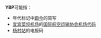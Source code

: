 '''YBP'''可能指：

* 年代标记中[[距今|距今]]的简写
* [[宜宾菜坝机场|宜宾菜坝机场]]的[[国际航空运输协会机场代码|国际航空运输协会机场代码]]
* [[杨村站|杨村站]]的电报码

{{消歧义|Cat=三字拉丁字母缩写消歧义}}